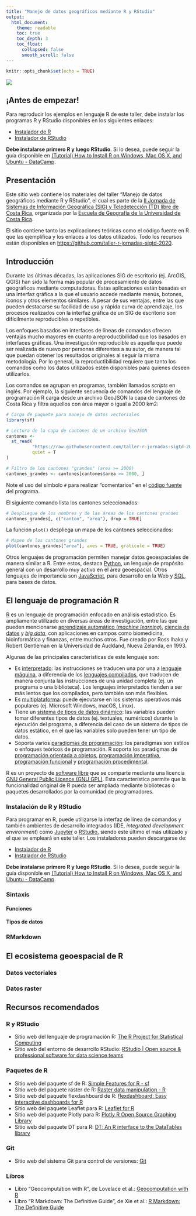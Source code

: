 ```yaml
---
title: "Manejo de datos geográficos mediante R y RStudio"
output:
  html_document:
    theme: readable    
    toc: true
    toc_depth: 3
    toc_float:
      collapsed: false
      smooth_scroll: false    
---
```


```r
knitr::opts_chunk$set(echo = TRUE)
```

![](img/Taller-7-01.png)

## ¡Antes de empezar!
Para reproducir los ejemplos en lenguaje R de este taller, debe instalar los programas R y RStudio disponibles en los siguientes enlaces:

* [Instalador de R](https://cran.r-project.org/mirrors.html)
* [Instalador de RStudio](https://www.rstudio.com/)

**Debe instalarse primero R y luego RStudio**. Si lo desea, puede seguir la guía disponible en [(Tutorial) How to Install R on Windows, Mac OS X, and Ubuntu - DataCamp](https://www.datacamp.com/community/tutorials/installing-R-windows-mac-ubuntu/).

## Presentación
Este sitio web contiene los materiales del taller "Manejo de datos geográficos mediante R y RStudio", el cual es parte de la [II Jornada de Sistemas de Información Geográfica (SIG) y Teledetección (TD) libre de Costa Rica](https://www.geografia.fcs.ucr.ac.cr/index.php/laboratorios/313-ii-jornadas-de-sig-2020), organizada por la [Escuela de Geografía de la Universidad de Costa Rica](https://www.geografia.fcs.ucr.ac.cr/).

El sitio contiene tanto las explicaciones teóricas como el código fuente en R que las ejemplifica y los enlaces a los datos utilizados. Todo los recursos están disponibles en [https://github.com/taller-r-jornadas-sigtd-2020](https://github.com/taller-r-jornadas-sigtd-2020).

## Introducción
Durante las últimas décadas, las aplicaciones SIG de escritorio (ej. ArcGIS, QGIS) han sido la forma más popular de procesamiento de datos geográficos mediante computadoras. Estas aplicaciones están basadas en una interfaz gráfica a la que el usuario accede mediante menús, botones, íconos y otros elementos similares. A pesar de sus ventajas, entre las que pueden destacarse su facilidad de uso y rápida curva de aprendizaje, los procesos realizados con la interfaz gráfica de un SIG de escritorio son difícilmente reproducibles o repetibles.

Los enfoques basados en interfaces de líneas de comandos ofrecen ventajas mucho mayores en cuanto a reproductibilidad que los basados en interfaces gráficas. Una investigación reproducible es aquella que puede ser realizada de nuevo por personas diferentes a su autor, de manera tal que puedan obtener los resultados originales al seguir la misma metodología. Por lo general, la reproductibilidad requiere que tanto los comandos como los datos utilizados estén disponibles para quienes deseen utilizarlos.

Los comandos se agrupan en programas, también llamados _scripts_ en inglés. Por ejemplo, la siguiente secuencia de comandos del lenguaje de programación R carga desde un archivo GeoJSON la capa de cantones de Costa Rica y filtra aquellos con área mayor o igual a 2000 km2:

```r
# Carga de paquete para manejo de datos vectoriales
library(sf)

# Lectura de la capa de cantones de un archivo GeoJSON
cantones <-
  st_read(
          "https://raw.githubusercontent.com/taller-r-jornadas-sigtd-2020/datos/master/cantones.geojson", 
          quiet = T
)

# Filtro de los cantones "grandes" (area >= 2000)
cantones_grandes <- cantones[cantones$area >= 2000, ]
```

Note el uso del símbolo ```#``` para realizar "comentarios" en el [código fuente](https://es.wikipedia.org/wiki/C%C3%B3digo_fuente) del programa.

El siguiente comando lista los cantones seleccionados:
```r
# Despliegue de los nombres y de las áreas de los cantones grandes
cantones_grandes[, c("canton", "area"), drop = TRUE]
```

La función ```plot()``` despliega un mapa de los cantones seleccionados:
```r
# Mapeo de los cantones grandes
plot(cantones_grandes["area"], axes = TRUE, graticule = TRUE)
```

Otros lenguajes de programación permiten manejar datos geoespaciales de manera similar a R. Entre estos, destaca [Python](https://www.python.org/), un lenguaje de propósito general con un desarrollo muy activo en el área geoespacial. Otros lenguajes de importancia son [JavaScript](https://es.wikipedia.org/wiki/JavaScript), para desarrollo en la Web y [SQL](https://es.wikipedia.org/wiki/SQL), para bases de datos.

## El lenguaje de programación R
[R](https://www.r-project.org/) es un lenguaje de programación enfocado en análisis estadístico. Es ampliamente utilizado en diversas áreas de investigación, entre las que pueden mencionarse [aprendizaje automático (_machine learning_)](https://en.wikipedia.org/wiki/Machine_learning), [ciencia de datos](https://en.wikipedia.org/wiki/Data_science) y [_big data_](https://en.wikipedia.org/wiki/Big_data), con aplicaciones en campos como biomedicina, bioinformática y finanzas, entre muchos otros. Fue creado por Ross Ihaka y Robert Gentleman en la Universidad de Auckland, Nueva Zelanda, en 1993.

Algunas de las principales características de este lenguaje son:

* Es [interpretado](https://en.wikipedia.org/wiki/Interpreter_(computing)): las instrucciones se traducen una por una a [lenguaje máquina](https://en.wikipedia.org/wiki/Machine_code), a diferencia de los [lenguajes compilados](https://en.wikipedia.org/wiki/Compiler), que traducen de manera conjunta las instrucciones de una unidad completa (ej. un programa o una biblioteca). Los lenguajes interpretados tienden a ser más lentos que los compilados, pero también son más flexibles.
* Es [multiplataforma](https://en.wikipedia.org/wiki/Cross-platform_software): puede ejecutarse en los sistemas operativos más populares (ej. Microsoft Windows, macOS, Linux).
* Tiene un [sistema de tipos de datos dinámico](https://pythonconquerstheuniverse.wordpress.com/2009/10/03/static-vs-dynamic-typing-of-programming-languages/): las variables pueden tomar diferentes tipos de datos (ej. textuales, numéricos) durante la ejecución del programa, a diferencia del caso de un sistema de tipos de datos estático, en el que las variables solo pueden tener un tipo de datos.
* Soporta varios [paradigmas de programación](https://en.wikipedia.org/wiki/Programming_paradigm): los paradigmas son estilos o enfoques teóricos de programación. R soporta los paradigmas de [programación orientada a objetos](https://en.wikipedia.org/wiki/Object-oriented_programming), [programación imperativa](https://en.wikipedia.org/wiki/Imperative_programming), [programación funcional](https://en.wikipedia.org/wiki/Functional_programming) y [programación procedimental](https://en.wikipedia.org/wiki/Procedural_programming).

R es un proyecto de [software libre](https://en.wikipedia.org/wiki/Free_software) que se comparte mediante una licencia [GNU General Public Licence (GNU GPL)](https://www.gnu.org/licenses/old-licenses/gpl-2.0.html). Esta característica permite que la funcionalidad original de R pueda ser ampliada mediante bibliotecas o paquetes desarrollados por la comunidad de programadores.

### Instalación de R y RStudio
Para programar en R, puede utilizarse la interfaz de línea de comandos y también ambientes de desarrollo integrados (IDE, _integrated development environment_) como [Jupyter](https://jupyter.org/) o [RStudio](https://rstudio.com/), siendo este último el más utilizado y el que se empleará en este taller. Los instaladores pueden descargarse de:

* [Instalador de R](https://cran.r-project.org/mirrors.html)
* [Instalador de RStudio](https://www.rstudio.com/)

**Debe instalarse primero R y luego RStudio**. Si lo desea, puede seguir la guía disponible en [(Tutorial) How to Install R on Windows, Mac OS X, and Ubuntu - DataCamp](https://www.datacamp.com/community/tutorials/installing-R-windows-mac-ubuntu/).

### Sintaxis
#### Funciones
#### Tipos de datos
### RMarkdown

## El ecosistema geoespacial de R

### Datos vectoriales
### Datos raster

## Recursos recomendados
### R y RStudio
* Sitio web del lenguaje de programación R: [The R Project for Statistical Computing](https://www.r-project.org/)
* Sitio web del entorno de desarrollo RStudio: [RStudio | Open source & professional software for data science teams](https://rstudio.com/)

### Paquetes de R
* Sitio web del paquete sf de R: [Simple Features for R - sf](https://r-spatial.github.io/sf/)
* Sitio web del paquete raster de R: [Raster data manipulation - R](https://rspatial.org/raster/spatial/8-rastermanip.html)
* Sitio web del paquete flexdashboard de R: [flexdashboard: Easy interactive dashboards for R](https://rmarkdown.rstudio.com/flexdashboard/)
* Sitio web del paquete Leaflet para R: [Leaflet for R](https://rstudio.github.io/leaflet/)
* Sitio web del paquete Plotly para R: [Plotly R Open Source Graphing Library](https://plotly.com/r/)
* Sitio web del paquete DT para R: [DT: An R interface to the DataTables library](https://rstudio.github.io/DT/)

### Git
* Sitio web del sistema Git para control de versiones: [Git](https://git-scm.com/)

### Libros
* Libro "Geocomputation with R", de Lovelace et al.: [Geocomputation with R](https://geocompr.robinlovelace.net/)
* Libro "R Markdown: The Definitive Guide", de Xie et al.: [R Markdown: The Definitive Guide](https://bookdown.org/yihui/rmarkdown/)